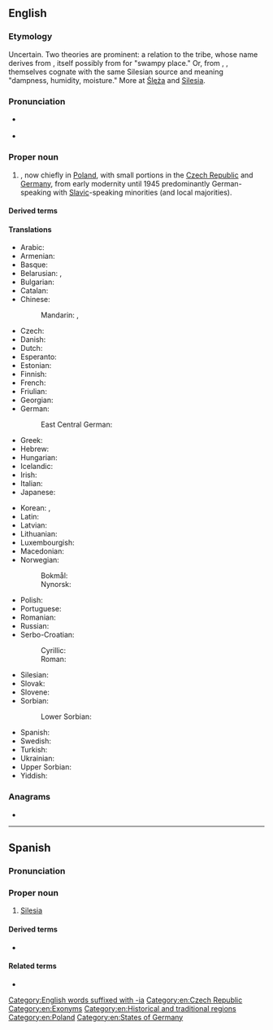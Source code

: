 {{also|silesia|Silésia}}
==English==
{{wikipedia}}

===Etymology===
Uncertain. Two theories are prominent: a relation to the {{der|en|gem|-}} {{w|Silingi}} tribe, whose name derives from {{der|en|grc|Σιλίγγαι}}, itself possibly from {{der|en|szl|-}} for "swampy place."  Or, from {{der|en|cu|ślęg}}, {{m|cu|śląg}}, themselves cognate with the same Silesian source and meaning "dampness, humidity, moisture."  More at [[w:Ślęża#Etymology|Ślęża]] and [[w:Silesia#Etymology|Silesia]].

===Pronunciation===
* {{a|RP}} {{IPA|en|/saɪˈliːʃə/}}
* {{a|US}} {{IPA|en|/saɪˈliʒə/}}

===Proper noun===
{{en-proper noun}}

# {{place|en|region|in central|cont/Europe}}, now chiefly in [[Poland]], with small portions in the [[Czech Republic]] and [[Germany]], from early modernity until 1945 predominantly German-speaking with [[Slavic]]-speaking minorities (and local majorities).

====Derived terms====
{{der2|en
|Silesian
|sleazy
|sleaze
|Upper Silesia}}

====Translations====
{{trans-top|region}}
* Arabic: {{t|ar|سِيلِيزْيَا|f|tr=silīzyā}}
* Armenian: {{t|hy|Սիլեզիա}}
* Basque: {{t|eu|Silesia}}
* Belarusian: {{t|be|Сіле́зія|f|sc=Cyrl}}, {{t|be|Шлёнск|m|sc=Cyrl}}
* Bulgarian: {{t|bg|Силе́зия|f}}
* Catalan: {{t+|ca|Silèsia|f}}
* Chinese:
*: Mandarin: {{t+|cmn|西里西亞|sc=Hani}}, {{t+|cmn|西里西亚|tr=Xīlǐxīyà|sc=Hani}}
* Czech: {{t+|cs|Slezsko|n}}
* Danish: {{t|da|Schlesien}}
* Dutch: {{t+|nl|Silezië}}
* Esperanto: {{t|eo|Silezio}}
* Estonian: {{t|et|Sileesia}}
* Finnish: {{t+|fi|Sleesia}}
* French: {{t+|fr|Silésie|f}}
* Friulian: {{t|fur|Slesie|f}}
* Georgian: {{t|ka|სილეზია}}
* German: {{t+|de|Schlesien|n}}
*: East Central German: {{t|gmw-ecg|Schläsing|f}} {{q|Silesian}}
* Greek: {{t|el|Σιλεσία}}
* Hebrew: {{t|he|שלזיה|sc=Hebr}}
* Hungarian: {{t+|hu|Szilézia}}
* Icelandic: {{t|is|Slésía|f}}
* Irish: {{t|ga|Siléis|f|alt=an tSiléis}}
* Italian: {{t+|it|Slesia|f}}
* Japanese: {{t|ja|シレジア|tr=Shirejia|sc=Jpan}}
{{trans-mid}}
* Korean: {{t|ko|^슐롱스크}}, {{t|ko|^실레지아}}
* Latin: {{t+|la|Silesia|f}}
* Latvian: {{t|lv|Silēzija|f}}
* Lithuanian: {{t|lt|Silezija|f}}
* Luxembourgish: {{t|lb|Schlesien}}
* Macedonian: {{t|mk|Шлеска|f}}
* Norwegian:
*: Bokmål: {{t|nb|Schlesien|n}}
*: Nynorsk: {{t|nn|Schlesien|n}}
* Polish: {{t+|pl|Śląsk|m}}
* Portuguese: {{t|pt|Silésia|f}}
* Romanian: {{t|ro|Silezia|f}}
* Russian: {{t+|ru|Силе́зия|f}}
* Serbo-Croatian:
*: Cyrillic: {{t|sh|Шлеска}}
*: Roman: {{t+|sh|Šleska}}
* Silesian: {{t|szl|Ślůnsk}}
* Slovak: {{t|sk|Sliezsko|n}}
* Slovene: {{t|sl|Šlesija|f}}
* Sorbian:
*: Lower Sorbian: {{t|dsb|Šlazyńska|f}}
* Spanish: {{t|es|Silesia|f}}
* Swedish: {{t+|sv|Schlesien}}
* Turkish: {{t|tr|Silezya}}
* Ukrainian: {{t|uk|Сілезія}}
* Upper Sorbian: {{t|hsb|Šleska}}
* Yiddish: {{t|yi|שלעסינג|n}}
{{trans-bottom}}

===Anagrams===
* {{anagrams|en|a=aeiilss|liaises}}

[[Category:English words suffixed with -ia]]
[[Category:en:Czech Republic]]
[[Category:en:Exonyms]]
[[Category:en:Historical and traditional regions]]
[[Category:en:Poland]]
[[Category:en:States of Germany]]

----

==Spanish==

=== Pronunciation ===
{{es-IPA}}{{wikipedia|lang=es}}

===Proper noun===
{{es-proper noun|f}}

# [[#English|Silesia]] {{gloss|region}}

====Derived terms====
* {{l|es|silesiano}}

====Related terms====
* {{l|es|silesio}}

{{C|es|Czech Republic|Exonyms|Germany|Historical and traditional regions|Poland|Regions in Europe}}